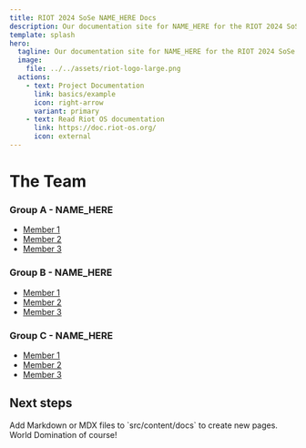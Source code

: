 ```yaml
---
title: RIOT 2024 SoSe NAME_HERE Docs
description: Our documentation site for NAME_HERE for the RIOT 2024 SoSe project.
template: splash
hero:
  tagline: Our documentation site for NAME_HERE for the RIOT 2024 SoSe project.
  image:
    file: ../../assets/riot-logo-large.png
  actions:
    - text: Project Documentation
      link: basics/example
      icon: right-arrow
      variant: primary
    - text: Read Riot OS documentation
      link: https://doc.riot-os.org/
      icon: external
---
```



# The Team

### Group A - NAME_HERE

- [Member 1]()
- [Member 2]()
- [Member 3]()

### Group B - NAME_HERE

- [Member 1]()
- [Member 2]()
- [Member 3]()

### Group C - NAME_HERE

- [Member 1]()
- [Member 2]()
- [Member 3]()

## Next steps

<CardGrid stagger>
	<Card title="Add new content" icon="add-document">
		Add Markdown or MDX files to `src/content/docs` to create new pages.
	</Card>
	<Card title="Plan?" icon="add-document">
		World Domination of course!
	</Card>
</CardGrid>
